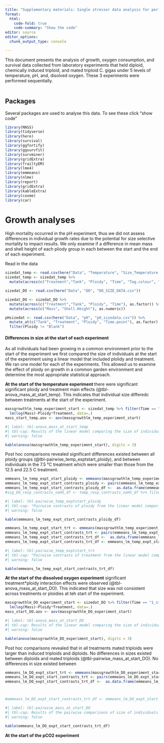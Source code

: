 ```yaml
---
title: "Supplementary materials: Single stressor data analysis for performance of diploids and triploids"
format:
  html:
    code-fold: true
    code-summary: "Show the code"
editor: source
editor_options:
  chunk_output_type: console

---
```


This document presents the analysis of growth, oxygen consumption, and survival data collected from laboratory experiments that held diploid, chemically induced triploid, and mated triploid C. gigas under 5 levels of temperature, pH, and, disolved oxygen. These 3 experiments were performed sequentially.<Br><Br>


## Packages
Several packages are used to analyse this data. To see these click "show code"

```r
library(MASS)
library(tidyverse)
library(here)
library(survival)
library(ggfortify)
library(ggsurvfit)
library(survminer)
library(gridExtra)
library(frailtyEM)
library(lme4)
library(emmeans)
library(nlme)
library(report)
library(gridExtra)
library(kableExtra)
library(coxme)
library(car)
```

# Growth analyses

High mortality occurred in the pH experiment, thus we did not assess differences in individual growth rates due to the potential for size selective mortality to impact results. We only examine if a difference in mean mass and shell height of each pliody group in each  between the start and the end of each experiment.<Br>

Read in the data

```r
sizedat_temp <- read.csv(here("Data", "Temperature", "Size_Temperature.csv"))
sizedat_temp <- sizedat_temp %>% 
  mutate(across(c("Treatment","Tank", "Ploidy", "Time", "Tag.colour", "Tag.num"), as.factor)) 

sizedat_DO <- read.csv(here("Data", "DO", "DO_SIZE_DATA.csv"))

sizedat_DO <- sizedat_DO %>% 
  mutate(across(c("Treatment","Tank", "Ploidy", "Time"), as.factor)) %>% 
  mutate(across(c("Mass", "Shell.Height"), as.numeric))

pHsizedat <- read.csv(here("Data", "pH", "pH_sizedata.csv")) %>% 
  mutate_at(c("Tank", "Treatment", "Ploidy", "Time.point"), as.factor) %>% 
  filter(Ploidy != "Blank")

```

#### Differences in size at the start of each experiment

As all individuals had been growing in a common environment prior to the start of the experiment we first compared the size of individuals at the start of the experiment using a linear model that included plolidy and treatment. We ran one model for each of the experiments. This allowed us to examine the effect of ploidy on growth in a common garden environment and determine the most appropriate statistical approach. <Br>

<B>At the start of the temperature experiment </B> there were significant significant ploidy and treatment main effects (@tbl-anova_mass_at_start_temp). This indicates that individual size differedc between treatments at the start of the experiment. 

```r
massgrowthlm_temp_experiment_start <- sizedat_temp %>% filter(Time == "1_start") %>% 
  lm(log(Mass)~Ploidy*Treatment, data=.)
mass_start_temp.aov <- aov(massgrowthlm_temp_experiment_start)
```

```r
#| label: tbl-anova_mass_at_start_temp
#| tbl-cap: Results of the linear model comparing the size of individuals at the start of the temperature experiment
#| warning: false

kable(anova(massgrowthlm_temp_experiment_start), digits = 3)
```

Post hoc comparisons revealed significant differences existed between all ploidy groups (@tbl-pairwise_temp_exptstart_ploidy), and between individuals in the 7.5 °C treatment which were smaller than those from the 12.5 and 22.5 C treatment. 

```r
emmeans_lm_temp_expt_start_ploidy <- emmeans(massgrowthlm_temp_experiment_start, ~ Ploidy)
emmeans_lm_temp_expt_start_contrasts_ploidy <- pairs(emmeans_lm_temp_expt_start_ploidy, simple = "Ploidy", adjust = "Tukey")
emmeans_lm_temp_expt_start_contrasts_ploidy_df <-  as.data.frame(emmeans_lm_temp_expt_start_contrasts_ploidy)
#sig_DO_resp_contrasts_noHS_df <- temp_resp_contrasts_noHS_df %>% filter(p.value <=0.05)
```

```r
#| label: tbl-pairwise_temp_exptstart_ploidy
#| tbl-cap: "Pairwise contrasts of ploidy from the linear model comparing the size of individuals at the start of the tempeature experiment"
#| warning: false

kable(emmeans_lm_temp_expt_start_contrasts_ploidy_df)
```


```r
emmeans_lm_temp_expt_start_trt <- emmeans(massgrowthlm_temp_experiment_start, ~ Treatment)
emmeans_lm_temp_expt_start_contrasts_trt <- pairs(emmeans_lm_temp_expt_start_trt, simple = "Treatment", adjust = "Tukey")
emmeans_lm_temp_expt_start_contrasts_trt_df <-  as.data.frame(emmeans_lm_temp_expt_start_contrasts_trt)
emmeans_lm_temp_expt_start_contrasts_trt_df <- emmeans_lm_temp_expt_start_contrasts_trt_df %>% filter(p.value <=0.05)
```

```r
#| label: tbl-pairwise_temp_exptstart_trt
#| tbl-cap: "Pairwise contrasts of treatment from the linear model comparing the size of individuals at the start of the tempeature experiment"
#| warning: false

kable(emmeans_lm_temp_expt_start_contrasts_trt_df)
```

<B>At the start of the dissolved oxygen experiment</B> significant treatment*ploidy interaction effects were observed (@tbl-anova_mass_at_start_DO). This indicated that size was not consistent across treatments or ploidies at teh start of the experiment. 

```r
massgrowthlm_DO_experiment_start <- sizedat_DO %>% filter(Time == "1_start") %>% 
  lm(log(Mass)~Ploidy*Treatment, data=.)
mass_start_DO.aov <- aov(massgrowthlm_DO_experiment_start)
```

```r
#| label: tbl-anova_mass_at_start_DO
#| tbl-cap: Results of the linear model comparing the size of individuals at the start of the dissolved oxygen experiment
#| warning: false

kable(anova(massgrowthlm_DO_experiment_start), digits = 3)
```

Post hoc comparisons revealed that in all treatments mated triploids were larger than induced triploids and diploids. No differences in sizes existed between diploids and mated triploids (@tbl-pairwise_mass_at_start_DO). No differences in size existed between 

```r
emmeans_lm_DO_expt_start_trt <- emmeans(massgrowthlm_DO_experiment_start, ~ Treatment*Ploidy)
emmeans_lm_DO_expt_start_contrasts_trt <- pairs(emmeans_lm_DO_expt_start_trt, simple = "Ploidy", adjust = "Tukey")
emmeans_lm_DO_expt_start_contrasts_trt_df <-  as.data.frame(emmeans_lm_DO_expt_start_contrasts_trt)



#emmeans_lm_DO_expt_start_contrasts_trt_df <- emmeans_lm_DO_expt_start_contrasts_trt_df %>% filter(p.value <=0.05)
```


```r
#| label: tbl-pairwise_mass_at_start_DO
#| tbl-cap: Results of the pairwise comparisons of size of individuals at the start of the dissolved oxygen experiment
#| warning: false

kable(emmeans_lm_DO_expt_start_contrasts_trt_df)
```

<B>At the start of the pCO2 experiment</B> 